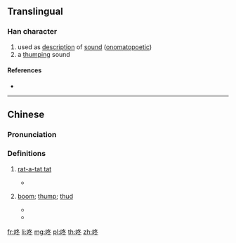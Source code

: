 ==Translingual==

===Han character===
{{Han char|rn=30|rad=口|as=05|sn=8|four=67033|canj=RHEY|ids=⿰口冬}}

# used as [[description]] of [[sound]] ([[onomatopoetic]])
# a [[thump]]ing sound

====References====
* {{Han ref|kx=0185.211|hdz=10608.010|uh=549A|ud=21658|bh=A94E|bd=43342}}

----

==Chinese==
{{zh-forms}}

===Pronunciation===
{{zh-pron
|m=dōng
|c=dung1
|cat=n
}}

===Definitions===
{{zh-hanzi}}

# {{label|zh|onomatopoeia}} {{gloss|sound of drum, of repeated hit}} [[rat-a-tat tat]]
#* {{zh-usex|他 咚-咚-咚 使勁 地{de} 敲門。|He rained blows on the door.}}
# {{label|zh|onomatopoeia}} {{gloss|sound of something falling}} [[boom]]; [[thump]]; [[thud]]
#* {{zh-usex|郵差 把 郵包 '''咚''' 地{de} 一 聲 扔 在 地板 上。|The postman '''plonked''' the mail bag on the floor.}}
#* {{zh-usex|他 從 樹 上 '''咚''' 地{de} 一 聲 摔 在 了 地 上。|He fell out of the tree and landed on the ground with a '''thud'''.}}

[[fr:咚]]
[[li:咚]]
[[mg:咚]]
[[pl:咚]]
[[th:咚]]
[[zh:咚]]